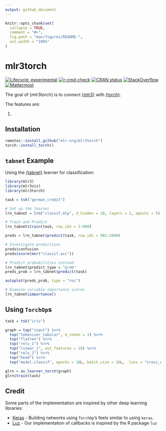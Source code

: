 ```yaml
---
output: github_document
---
```


<!-- README.md is generated from README.Rmd. Please edit that file -->

```r
knitr::opts_chunk$set(
  collapse = TRUE,
  comment = "#>",
  fig.path = "man/figures/README-",
  out.width = "100%"
)
```

# mlr3torch

<!-- badges: start -->
[![Lifecycle: experimental](https://img.shields.io/badge/lifecycle-experimental-orange.svg)](https://lifecycle.r-lib.org/articles/stages.html#experimental)
[![r-cmd-check](https://github.com/mlr-org/mlr3torch/actions/workflows/r-cmd-check.yml/badge.svg)](https://github.com/mlr-org/mlr3torch/actions/workflows/r-cmd-check.yml)
[![CRAN status](https://www.r-pkg.org/badges/version/mlr3torch)](https://CRAN.R-project.org/package=mlr3torch)
[![StackOverflow](https://img.shields.io/badge/stackoverflow-mlr3-orange.svg)](https://stackoverflow.com/questions/tagged/mlr3)
[![Mattermost](https://img.shields.io/badge/chat-mattermost-orange.svg)](https://lmmisld-lmu-stats-slds.srv.mwn.de/mlr_invite/)
<!-- badges: end -->

The goal of {mlr3torch} is to connect [{mlr3}](https://github.com/mlr-org/mlr3) with [{torch}](https://github.com/mlverse/torch).

The features are:

1. 

## Installation

```r
remotes::install_github("mlr-org/mlr3torch")
torch::install_torch()
```

## `tabnet` Example

Using the [{tabnet}](https://github.com/mlverse/tabnet) learner for classification:

```r
library(mlr3)
library(mlr3viz)
library(mlr3torch)

task = tsk("german_credit")

# Set up the learner
lrn_tabnet = lrn("classif.mlp", d_hidden = 10, layers = 2, epochs = 5)

# Train and Predict
lrn_tabnet$train(task, row_ids = 1:900)

preds = lrn_tabnet$predict(task, row_ids = 901:1000)

# Investigate predictions
preds$confusion
preds$score(msr("classif.acc"))

# Predict probabilities instead
lrn_tabnet$predict_type = "prob"
preds_prob = lrn_tabnet$predict(task)

autoplot(preds_prob, type = "roc")

# Examine variable importance scores
lrn_tabnet$importance()
```

## Using `TorchOp`s

```r
task = tsk("iris")

graph = top("input") %>>%
  top("tokenizer_tabular", d_token = 1) %>>%
  top("flatten") %>>%
  top("relu_1") %>>%
  top("linear_1", out_features = 10) %>>%
  top("relu_2") %>>%
  top("head") %>>%
  top("model.classif", epochs = 10L, batch_size = 16L, .loss = "cross_entropy", .optimizer = "adam")

glrn = as_learner_torch(graph)
glrn$train(task)
```



## Credit

Some parts of the implementation are inspired by other deep learning libraries:

* [Keras](https://keras.io/) - Building networks using `TorchOp`'s feels similar to using `keras`.
* [Luz](https://github.com/mlverse/luz) - Our implementation of callbacks is inspired by the
  R package `luz`
